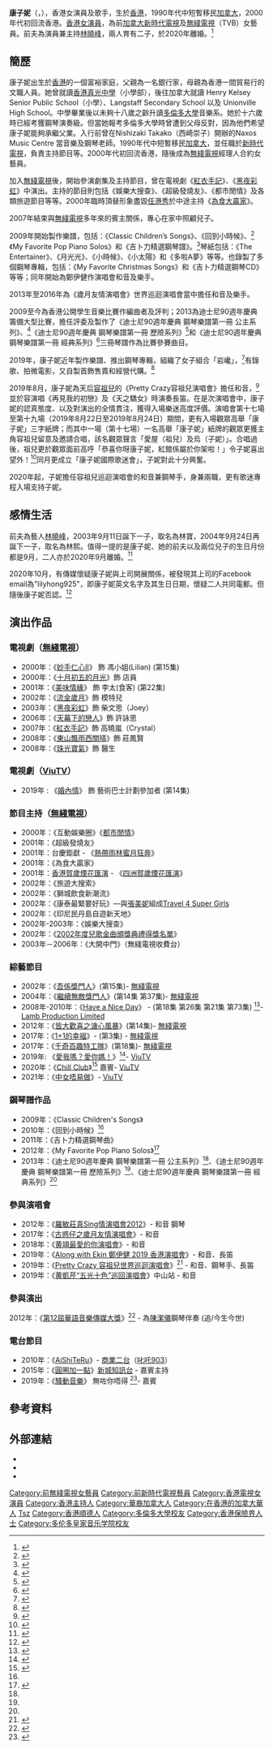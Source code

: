 {{藝人
| 姓名 = 康子妮
| 類型 = 女藝人
| 圖片 = Lily Hong's portrait.png
| 圖片尺寸 = 265px
| 圖片簡介 = 2021年接受《香港經濟日報》訪問
| 英文名 = Lily Hong
| 羅馬拼音 = Hong Tsz Ni
| 民族 = 
| 籍貫 = 广东順德
| 出生日期 = {{birth date and age|1976|9|25}}
| 出生地點 = {{HKG-1959}}
| 國籍 = {{CAN}}
| 逝世日期 =  
| 逝世地點 = 
| 職業 = 
| 語言 = [[粵語|粵語]]、[[英語|英語]]、[[普通話|普通話]]
| 教育程度 = [[多倫多大學|多倫多大學]]音樂系學士
| 母校 = [[香港真光中學|香港真光中學]]（小學部）<br>Henry Kelsey Senior Public School<br>Langstaff Secondary School<br>Unionville High School
| 宗教信仰 = 基督新教
| 配偶 = {{marriage|[[林曉峰|林曉峰]]|2002|2020|end=div}}
| 兒女 = 2子
| 音樂類型 = 和音、鋼琴手、長笛手、編譜、作曲
| 出身地 = [[香港|香港]]
| 活躍年代 = 2000年至今
| 唱片公司 = 
| 經紀公司 = [[林珊珊#Lam_&_Lamb_Production_Limited|Lamb Production]]（2000至2013年）<br>[[林珊珊#Lam_&_Lamb_Production_Limited|Lam & Lamb Production]]（2013年至2019
<br>[[DessertMusic|DessertMusic]] (2009年到現今)
| 網站 = 
| 獎項 = 1999加拿大中文歌曲創作比賽冠軍、1999加拿大中文歌曲創作比賽最佳演繹獎
| IMDb = 2356803
| 電視節目 = 
| 相關團體 = 康子妮國際歌迷會
}}

'''康子妮'''（{{lang-en|Lily Hong}}，{{bd|1976年|9月25日|catIdx=H康}}），香港女演員及歌手，生於[[香港|香港]]，1990年代中短暫移民[[加拿大|加拿大]]，2000年代初回流香港。[[香港|香港]][[女演員|女演員]]，為前[[新時代電視|加拿大新時代電視]]及[[無綫電視|無綫電視]]（TVB）女藝員。前夫為演員兼主持[[林曉峰|林曉峰]]，兩人育有二子，於2020年離婚。<ref>{{Cite web|title=康子妮開 Live 親證與林曉峰離婚　喊住唱《心動》：我好感激大家|url=https://www.youtube.com/watch?v=7YzpP2WycKE|accessdate=|author=|date=|format=|publisher=|language=}}</ref>

== 簡歷 ==
康子妮出生於[[香港|香港]]的一個富裕家庭，父親為一名銀行家，母親為香港一間貿易行的文職人員。她曾就讀[[香港真光中學|香港真光中學]]（小學部），後往加拿大就讀 Henry Kelsey Senior Public School（小學）、Langstaff Secondary School 以及 Unionville High School。中學畢業後以未夠十八歲之齡升讀[[多倫多大學|多倫多大學]]音樂系。她於十六歲時已經考獲鋼琴演奏級。但當她報考多倫多大學時曾遭到父母反對，因為他們希望康子妮能夠承繼父業。入行前曾在Nishizaki Takako（西崎崇子）開辦的Naxos Music Centre 當音樂及鋼琴老師。1990年代中短暫移民[[加拿大|加拿大]]，並任職於[[新時代電視|新時代電視]]，負責主持節目等。2000年代初回流香港，隨後成為[[無綫電視|無綫電視]]經理人合約女藝員。

加入[[無綫電視|無綫電視]]後，開始參演劇集及主持節目，曾在電視劇《[[紅衣手記|紅衣手記]]》、《[[黑夜彩虹|黑夜彩虹]]》中演出。主持的節目則包括《娛樂大搜查》、《超級發燒友》、《都市閒情》及各類旅遊節目等等。2000年臨時頂替形象盡毀[[任港秀|任港秀]]於中途主持《[[為食大贏家|為食大贏家]]》。

2007年結束與[[無綫電視|無綫電視]]多年來的賓主關係，專心在家中照顧兒子。

2009年開始製作樂譜，包括：《Classic Children’s Songs》、《回到小時候》、<ref name="#1">{{Cite web|url=https://sale.tomleemusic.com/collections/pop-music-collections/products/康子妮-回到小時候|title=康子妮 回到小時候|work=NEW CENTURY WORKSHOP|}}</ref>《My Favorite Pop Piano Solos》和《吉卜力精選鋼琴譜》。<ref>{{Cite web|url=https://sale.tomleemusic.com/products/康子妮-吉力卜經典音樂集-ghibli-the-classics?_pos=3&_sid=14e738545&_ss=r|title=康子妮 吉力卜經典音樂集 GHIBLI the Classics|work=NEW CENTURY WORKSHOP|}}</ref>琴紙包括：《The Entertainer》、《月光光》、《小時候》、《小太陽》和《多啦A夢》等等。也錄製了多個鋼琴專輯，包括：《My Favorite Christmas Songs》和《吉卜力精選鋼琴CD》等等；同年開始為鄭伊健作演唱會和音及樂手。

2013年至2016年為《歲月友情演唱會》世界巡迴演唱會當中擔任和音及樂手。

2009至今為香港公開學生音樂比賽作編曲者及評判；2013為迪士尼90週年慶典籌備大型比賽，擔任評委及製作了《迪士尼90週年慶典 鋼琴樂譜第一冊 公主系列》、<ref name="#2">{{Cite web|url=https://sale.tomleemusic.com/collections/pop-music-collections/products/disney-90th-anniversary-celebration-princess-collection|title=迪士尼90周年慶典 鋼琴樂譜第一冊 公主系列|work=NEW CENTURY WORKSHOP|}}</ref>《迪士尼90週年慶典 鋼琴樂譜第一冊 歷險系列》<ref name="#3">{{Cite web|url=https://sale.tomleemusic.com/products/disney-90th-anniversary-celebration-disney-adventurous-collection?_pos=6&_sid=14e738545&_ss=r|title=迪士尼90周年慶典 鋼琴樂譜第二冊 歷險系列|work=NEW CENTURY WORKSHOP|}}</ref>和《迪士尼90週年慶典 鋼琴樂譜第一冊 經典系列》<ref name="#4">{{Cite web|url=https://sale.tomleemusic.com/collections/pop-music-collections/products/disney-90th-anniversary-celebration-disney-musical-legacy-collection|title=迪士尼90周年慶典 鋼琴樂譜第三冊 經典系列|work=NEW CENTURY WORKSHOP|}}</ref>三冊琴譜作為比賽參賽曲目。

2019年，康子妮近年製作樂譜、推出鋼琴專輯，組織了女子組合「岩巉」，<ref>{{Cite web|url=https://hittt.blogspot.com/2018/09/41.html|title=【真係唔簡單】41歲康子妮撈埋幕前組四人女子組合開音樂會|accessdate=2018-09-01|date=2018-09-01|work=熱爆娛樂|language=en-US|archive-date=2020-08-18|archive-url=https://web.archive.org/web/20200818195727/https://hittt.blogspot.com/2018/09/41.html}}</ref>有錄歌、拍微電影，又自製首飾售賣和經營代購。<ref>{{Cite web|url=https://www.mpweekly.com/entertainment/focus/local/20190220-149045|title=【林曉峰專訪2】感激太太康子妮為家人放棄理想|accessdate=2019-05-22|date=2019-02-20|work=明周娛樂|language=en-US|archive-date=2021-04-14|archive-url=https://web.archive.org/web/20210414080953/https://www.mpweekly.com/entertainment/focus/local/20190220-149045}}</ref>

2019年8月，康子妮為天后[[容祖兒|容祖兒]]的《Pretty Crazy容祖兒演唱會》擔任和音，<ref>{{Cite web|url=https://topick.hket.com/article/2432937/%E3%80%90%E5%A4%9A%E5%8A%9F%E8%83%BD%E8%80%81%E5%A9%86%E3%80%91%E5%BA%B7%E5%AD%90%E5%A6%AE%E6%84%9F%E6%BF%80%E6%9E%97%E6%9B%89%E5%B3%B0%E6%94%AF%E6%8C%81%E8%BF%BD%E5%A4%A2%E3%80%80%E6%89%8D%E5%A5%B3%E5%AA%BD%E5%AA%BD%E7%82%BA%E7%A5%96%E5%85%92%E5%92%8C%E9%9F%B3%E6%88%90%E6%90%B6%E6%89%8B%E9%9F%B3%E6%A8%82%E4%BA%BA|title=【多功能老婆】康子妮感激林曉峰支持追夢　才女媽媽為祖兒和音成搶手音樂人|accessdate=2019-08-22|date=2019-08-22|work=topick|language=en-US|archive-date=2020-08-18|archive-url=https://web.archive.org/web/20200818195738/https://topick.hket.com/article/2432937/%E3%80%90%E5%A4%9A%E5%8A%9F%E8%83%BD%E8%80%81%E5%A9%86%E3%80%91%E5%BA%B7%E5%AD%90%E5%A6%AE%E6%84%9F%E6%BF%80%E6%9E%97%E6%9B%89%E5%B3%B0%E6%94%AF%E6%8C%81%E8%BF%BD%E5%A4%A2%E3%80%80%E6%89%8D%E5%A5%B3%E5%AA%BD%E5%AA%BD%E7%82%BA%E7%A5%96%E5%85%92%E5%92%8C%E9%9F%B3%E6%88%90%E6%90%B6%E6%89%8B%E9%9F%B3%E6%A8%82%E4%BA%BA}}</ref>並於容演唱《再見我的初戀》及《天之驕女》時演奏長笛。在是次演唱會中，康子妮的認真態度、以及對演出的全情貫注，獲得入場樂迷高度評價。演唱會第十七場至第十九場（2019年8月22日至2019年8月24日）期間，更有入場觀眾高舉「康子妮」三字紙牌；而其中一場（第十七場）一名高舉「康子妮」紙牌的觀眾更獲主角容祖兒留意及邀請合唱，該名觀眾聲言「愛屋（祖兒）及烏（子妮）」。合唱過後，祖兒更於觀眾面前高呼「恭喜你呀康子妮，紅館係屬於你架啦！」令子妮喜出望外！<ref>{{Cite web|url=https://www.youtube.com/watch?v=_yPjl7wG_iE&feature=youtu.be|title=2019.08.22 Pretty Crazy容祖兒演唱會 -紅磡360 觀眾舉康子妮牌|accessdate=2019-08-26|date=2019-08-26|work=Youtube|language=en-US|archive-date=2020-08-18|archive-url=https://web.archive.org/web/20200818195754/https://www.youtube.com/watch?v=_yPjl7wG_iE&feature=youtu.be}}</ref>同月更成立「康子妮國際歌迷會」，子妮對此十分興奮。

2020年起，子妮擔任容祖兒巡迴演唱會的和音兼鋼琴手，身兼兩職，更有歌迷專程入場支持子妮。

== 感情生活 ==
前夫為藝人[[林曉峰|林曉峰]]，2003年9月11日誕下一子，取名為林寶，2004年9月24日再誕下一子，取名為林熙。值得一提的是康子妮、她的前夫以及兩位兒子的生日月份都是9月，二人亦於2020年9月離婚。<ref>{{Cite web |url=http://news.stheadline.com/dailynews/headline_news_detail_columnist.asp?id=145762&section_name=wtt&kw=105 |title=名人親子——兄弟相處重溝通 康子妮不做兩子中間人 頭條日報20110419 |access-date=2013-10-28 |archive-date=2020-08-18 |archive-url=https://web.archive.org/web/20200818195745/http://news.stheadline.com/dailynews/headline_news_detail_columnist.asp?id=145762&section_name=wtt&kw=105 }}</ref>

2020年10月，有傳媒懷疑康子妮與上司開展關係，被發現其上司的Facebook email為"lilyhong925"，即康子妮英文名字及其生日日期，懷疑二人共同電郵。但隨後康子妮否認。<ref>{{Cite news|title=【離婚手續未搞掂】傳康子妮有新歡 乘保險上司辣跑返香閨 fb共用女方電郵|url=https://hk.nextmgz.com/article/2_762672_0|work=[[壹週刊_(香港)|壹週刊]]|date=2020年10月12日|accessdate=2020年10月30日|archive-date=2021年1月25日|archive-url=https://web.archive.org/web/20210125132121/https://hk.nextmgz.com/article/2_762672_0}}</ref>

== 演出作品 ==
=== 電視劇（[[無綫電視|無綫電視]]） ===
*2000年：《[[妙手仁心II|妙手仁心II]]》 飾 馮小姐(Lilian) (第15集)
*2000年：《[[十月初五的月光_(2000年電視劇)|十月初五的月光]]》飾 店員
*2001年：《[[美味情緣|美味情緣]]》 飾 李太(食客) (第22集)
*2002年：《[[流金歲月_(無綫電視劇)|流金歲月]]》飾 模特兒
*2003年：《[[黑夜彩虹|黑夜彩虹]]》飾 柴文思（Joey）
*2006年：《[[天幕下的戀人|天幕下的戀人]]》飾 許詠思
*2007年：《[[紅衣手記|紅衣手記]]》飾 高曉嵐（Crystal）
*2008年：《[[東山飄雨西關晴|東山飄雨西關晴]]》飾 莊鳳賢
*2008年：《[[珠光寶氣_(電視劇)|珠光寶氣]]》飾 醫生

=== 電視劇（[[ViuTV|ViuTV]]） ===
*2019年 : 《[[婚內情|婚內情]]》 飾 藝術巴士計劃參加者 (第14集)

=== 節目主持（[[無綫電視|無綫電視]]） ===
*2000年：《互動娛樂圈》《[[都市閒情|都市閒情]]》
*2001年：《超級發燒友》
*2001年：台慶鉅獻 - 《[[無綫電視台慶相關活動#台慶鉅獻|熱帶雨林蜜月狂奔]]》
*2001年：《為食大贏家》
*2001年：[[香港賀歲煙花匯演|香港賀歲煙花匯演]] - 《[[無綫電視賀年節目列表#香港賀歲煙花匯演|四洲賀歲煙花匯演]]》
*2002年：《旅遊大搜索》
*2002年：《獅城飲食新潮流》
*2002年：《康泰最緊要好玩》—與[[張美妮|張美妮]]組成[[Travel_4_Super_Girls|Travel 4 Super Girls]]
*2002年：《印尼民丹島自遊新天地》
*2002年-2003年：《娛樂大搜查》
*2002年：《[[2002年度兒歌金曲頒獎典禮得獎名單|2002年度兒歌金曲頒獎典禮得獎名單]]》
*2003年－2006年：《大開中門》（無綫電視收費台）

=== 綜藝節目 ===
*2002年：《[[吾係獎門人|吾係獎門人]]》(第15集)- [[無綫電視|無綫電視]]
*2004年：《[[繼續無敵獎門人|繼續無敵獎門人]]》(第14集 第37集)- [[無綫電視|無綫電視]]
*2008年-2010年：《[[Have_a_Nice_Day|Have a Nice Day]]》 - (第18集 第26集 第21集 第73集) <ref>{{Cite web|url=https://viu.tv/encore/have-a-nice-day|title=Have a Nice Day|accessdate=2008-2010|work=ViuTV|language=en-US|archive-date=2022-04-07|archive-url=https://web.archive.org/web/20220407063746/https://viu.tv/encore/have-a-nice-day}}</ref>- [[博美娛樂|Lamb Production Limited]]
*2012年：《[[皆大歡喜之溏心風暴|皆大歡喜之溏心風暴]]》(第14集)- [[無綫電視|無綫電視]]
*2017年：《[[1+1的幸福|1+1的幸福]]》- (第3集) - [[無綫電視|無綫電視]]
*2017年：《[[千奇百趣特工隊|千奇百趣特工隊]]》(第18集)- [[無綫電視|無綫電視]]
*2019年: 《[[愛我嗎？愛你媽！|愛我嗎？愛你媽！]]》<ref>{{Cite web|url=https://viu.tv/encore/nothing-can-break-us-apart|title=愛我嗎？愛你媽！|accessdate=2019-06-10|date=2019-06-10|work=ViuTV|language=en-US|archive-date=2020-08-18|archive-url=https://web.archive.org/web/20200818195752/https://viu.tv/encore/nothing-can-break-us-apart|dead-url=no}}</ref>- [[ViuTV|ViuTV]]
*2020年：《[[Chill_Club|Chill Club]]》<ref>{{Cite web|url=https://www.youtube.com/watch?v=eGUxitYXoq4|title=Chill Club 我只在乎你 - 康子妮 (ArmCharm)|accessdate=2020-04-12|date=2020-04-12|work=Youtube|language=en-US|archive-date=2020-09-13|archive-url=https://web.archive.org/web/20200913130445/https://www.youtube.com/watch?v=eGUxitYXoq4}}</ref> 嘉賓- [[ViuTV|ViuTV]]
*2021年：《[[中女唔易做|中女唔易做]]》- [[ViuTV|ViuTV]]

===鋼琴譜作品 ===
*2009年：《Classic Children's Songs》
*2010年：《回到小時候》<ref name="#1"/>
*2011年：《吉卜力精選鋼琴曲》
*2012年：《My Favorite Pop Piano Solos》<ref>{{Cite web|url=https://sale.tomleemusic.com/collections/pop-music-collections/products/康子妮-lily-hong-lily-hong-my-favorite-pop-piano-solos|title=康子妮 Lily Hong My Favorite Pop Piano Solos|work=NEW CENTURY WORKSHOP|4=}}{{Dead link}}</ref>
*2013年：《迪士尼90週年慶典 鋼琴樂譜第一冊 公主系列》<ref name="#2"/>、《迪士尼90週年慶典 鋼琴樂譜第一冊 歷險系列》<ref name="#3"/>、《迪士尼90週年慶典 鋼琴樂譜第一冊 經典系列》<ref name="#4"/>

===參與演唱會 ===
*2012年：《[[羅敏莊真Sing情演唱會2012|羅敏莊真Sing情演唱會2012]]》- 和音 鋼琴
*2017年：《[[古惑仔之歲月友情演唱會|古惑仔之歲月友情演唱會]]》- 和音
*2018年：《[[黄翊最愛的你演唱會|黄翊最愛的你演唱會]]》- 和音
*2019年：《[[Along_with_Ekin_鄭伊健_2019_香港演唱會|Along with Ekin 鄭伊健 2019 香港演唱會]]》- 和音、長笛
*2019年：《[[Pretty_Crazy_容祖兒世界巡迴演唱會|Pretty Crazy 容祖兒世界巡迴演唱會]]》<ref>{{Cite web|url=https://skypost.ulifestyle.com.hk/article/2429985/%E5%AE%B9%E7%A5%96%E5%85%92%E6%BC%94%E5%94%B1%E6%9C%83%E9%9A%B1%E8%97%8F%E9%AB%98%E6%89%8B%E6%98%AF%E5%BA%B7%E5%AD%90%E5%A6%AE%20%E5%89%8DTVB%E6%BC%94%E5%93%A1%E7%88%86%E7%B4%85%20%E8%83%8C%E6%99%AF%E5%8B%81%E5%88%B0%E4%BC%B0%E4%BD%A0%E5%94%94%E5%88%B0|title=容祖兒演唱會隱藏高手是康子妮 前TVB演員爆紅 背景勁到估你唔到|accessdate=2019-08-19|date=2019-08-19|work=skypost|archive-date=2021-12-21|archive-url=https://web.archive.org/web/20211221050848/https://skypost.ulifestyle.com.hk/article/2429985/%E5%AE%B9%E7%A5%96%E5%85%92%E6%BC%94%E5%94%B1%E6%9C%83%E9%9A%B1%E8%97%8F%E9%AB%98%E6%89%8B%E6%98%AF%E5%BA%B7%E5%AD%90%E5%A6%AE%20%E5%89%8DTVB%E6%BC%94%E5%93%A1%E7%88%86%E7%B4%85%20%E8%83%8C%E6%99%AF%E5%8B%81%E5%88%B0%E4%BC%B0%E4%BD%A0%E5%94%94%E5%88%B0}}</ref> - 和音、鋼琴手、長笛
*2019年：《[[黄凱芹“五光十色”巡回演唱會|黄凱芹“五光十色”巡回演唱會]]》中山站 - 和音

===參與演出 ===
2012年：《[[第12屆華語音樂傳媒大獎|第12屆華語音樂傳媒大獎]]》<ref>{{Cite web|url=https://www.youtube.com/watch?v=iCrbaToJ00Y&ab_channel=%E9%99%B3%E6%BD%94%E5%84%80KitChan%28KitCatClub%29|title=[2012-06-30] 陳潔儀 Kit Chan - 追/今生今世 @ 第12屆華語音樂傳媒大獎|accessdate=2012-06-30|date=2012-06-30}}</ref> - 為[[陳潔儀|陳潔儀]]鋼琴伴奏 (追/今生今世)

===電台節目 ===
*2010年：《[[AiShiTeRu|AiShiTeRu]]》- [[商業二台|商業二台]]（[[叱吒903|叱吒903]]）
*2015年：《[[圓圈加一點|圓圈加一點]]》[[新城知訊台|新城知訊台]] - 嘉賓主持
*2019年：《[[騷動音樂|騷動音樂]]》 無咗你唔得  <ref>{{Cite web|url=https://www.youtube.com/watch?v=MKKp4pvthdw&ab_channel=sukijoey|title=2019.10.08 騷動音樂 無咗你唔得: 和音 康子妮
|accessdate=2019-10-08|date=2019-10-08|work=rthk}}</ref>- 嘉賓

== 參考資料 ==
{{reflist}}

== 外部連結 ==
*{{facebook|LilyHong25|康子妮Lily Hong}}
*{{Sinaweibo|1915845865}}
*{{Instagram|ukelily}}

{{博美娛樂藝人}}
{{DEFAULTSORT:hong}}
[[Category:前無綫電視女藝員|Category:前無綫電視女藝員]]
[[Category:前新時代電視藝員|Category:前新時代電視藝員]]
[[Category:香港電視女演員|Category:香港電視女演員]]
[[Category:香港主持人|Category:香港主持人]]
[[Category:華裔加拿大人|Category:華裔加拿大人]]
[[Category:在香港的加拿大華人|Category:在香港的加拿大華人]]
[[Category:康姓|Tsz]]
[[Category:香港順德人|Category:香港順德人]]
[[Category:多倫多大學校友|Category:多倫多大學校友]]
[[Category:香港保險界人士|Category:香港保險界人士]]
[[Category:多伦多皇家音乐学院校友|Category:多伦多皇家音乐学院校友]]